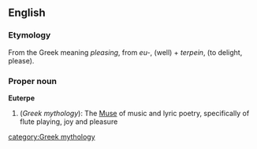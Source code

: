 ==English==
===Etymology===
From the Greek meaning ''pleasing'', from ''eu-'', (well) + ''terpein'', (to delight, please).

===Proper noun===
'''Euterpe'''
{{wikipedia}}
# (''Greek mythology''): The [[Muse]] of music and lyric poetry, specifically of flute playing, joy and pleasure

[[category:Greek mythology]]